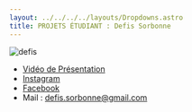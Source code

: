 ```yaml
---
layout: ../../../../layouts/Dropdowns.astro
title: PROJETS ÉTUDIANT : Defis Sorbonne
---
```

![defis](/assets/assos/defis.png)  
- [Vidéo de Présentation](https://www.youtube.com/watch?v=Y7PZIfyYYzE)  
- [Instagram](https://www.instagram.com/defissorbonne/)  
- [Facebook](https://www.facebook.com/defissorbonne/)  
- Mail : defis.sorbonne@gmail.com